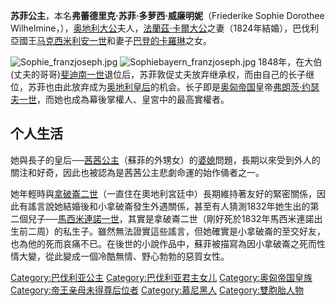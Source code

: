 {{unreferenced|time=2015-10-15T15:36:33+00:00}}
{{Dablink|关于同样被称为“苏菲公主”的欧洲公主，参见：[[苏菲公主_(消歧义)|苏菲公主 (消歧义)]]。}}
{{infobox royalty
| name         = 苏菲公主
| title        = 奥地利的法蘭茲·卡爾大公夫人
| image        = Princess sophie of bavaria 1866.jpg
| image_size   = 250px
| caption      = 苏菲公主（1866年）
| father       = [[馬克西米利安一世_(巴伐利亞國王)|巴伐利亞國王馬克西米利安一世]]
| mother       = [[巴登的卡羅琳|巴登的卡羅琳]]
| full name    = 弗蕾德里克·蘇菲·多蘿西·威廉明妮<br>Friederike Sophie Dorothee Wilhelmine
| birth_date   = {{birth date|1805|1|27}}
| birth_place  = {{flag|Holy Roman Empire}}[[巴伐利亚选侯国|巴伐利亚选侯国]][[慕尼黑|慕尼黑]]
| death_date   = {{death date and age|1872|5|28|1805|1|27}}
| death_place  = {{flag|Austrian Empire}}[[维也纳|维也纳]]
| burial_place = [[皇家墓穴_(维也纳)|皇家墓穴]]
| spouse       = [[法蘭茲·卡爾大公|法蘭茲·卡爾大公]]
| issue        = [[法蘭茲·約瑟夫一世|法蘭茲·約瑟夫一世]]<br>墨西哥皇帝[[马西米连诺一世_(墨西哥)|馬西米連諾一世]]<br>[[奧地利的卡爾·路德維希_(1833-1896)|卡爾·路德維希大公]]<br>瑪麗亞·安娜女大公<br>路德維希·維克托大公
| house        = [[维特尔斯巴赫王朝|维特尔斯巴赫王朝]]
| religion     = [[罗马天主教|罗马天主教]]
}}

'''苏菲公主'''，本名'''弗蕾德里克·苏菲·多萝西·威廉明妮'''（Friederike Sophie Dorothee Wilhelmine，{{bd|1805年|1月27日|1872年|5月28日|}}），[[奥地利大公|奥地利大公]]夫人，[[法蘭茲·卡爾大公|法蘭茲·卡爾大公]]之妻（1824年結婚），巴伐利亞國王[[马克西米利安一世_(巴伐利亚国王)|马克西米利安一世]]和妻子[[巴登的卡羅琳|巴登的卡羅琳]]之女。

[[Image:Sophie_franzjoseph.jpg|thumb]]
[[Image:Sophiebayern_franzjoseph.jpg|thumb]]
1848年，在大伯(丈夫的哥哥)[[斐迪南一世_(奥地利皇帝)|斐迪南一世]]退位后，苏菲敦促丈夫放弃继承权，而由自己的长子继位，苏菲也由此放弃成为[[奥地利皇后|奥地利皇后]]的机会。长子即是[[奥匈帝国|奥匈帝国]]皇帝[[弗朗茨·约瑟夫一世|弗朗茨·约瑟夫一世]]，而她也成為幕後掌權人、皇宮中的最高實權者。

== 个人生活 ==

她與長子的皇后──[[伊丽莎白皇后|茜茜公主]]（蘇菲的外甥女）的[[婆媳|婆媳]]問題，長期以來受到外人的關注和好奇，因此也被認為是茜茜公主悲劇命運的始作俑者之一。

她年輕時與[[拿破崙二世|拿破崙二世]]（一直住在奧地利宮廷中）長期維持著友好的緊密關係，因此有謠言說她結婚後和小拿破崙發生外遇關係，甚至有人猜測1832年她生出的第二個兒子──[[马西米连诺一世_(墨西哥)|馬西米連諾一世]]，其實是拿破崙二世（剛好死於1832年馬西米連諾出生前二周）的私生子。雖然無法證實這些謠言，但她確實是小拿破崙的至交好友，也為他的死而哀痛不已。在後世的小說作品中，蘇菲被描寫為因小拿破崙之死而性情大變，從此變成一個冷酷無情、野心勃勃的惡質女性。

{{DEFAULTSORT: Sophie}}
[[Category:巴伐利亚公主|Category:巴伐利亚公主]]
[[Category:巴伐利亚君主女儿|Category:巴伐利亚君主女儿]]
[[Category:奥匈帝国皇族|Category:奥匈帝国皇族]]
[[Category:帝王亲母未得尊后位者|Category:帝王亲母未得尊后位者]]
[[Category:慕尼黑人|Category:慕尼黑人]]
[[Category:雙胞胎人物|Category:雙胞胎人物]]